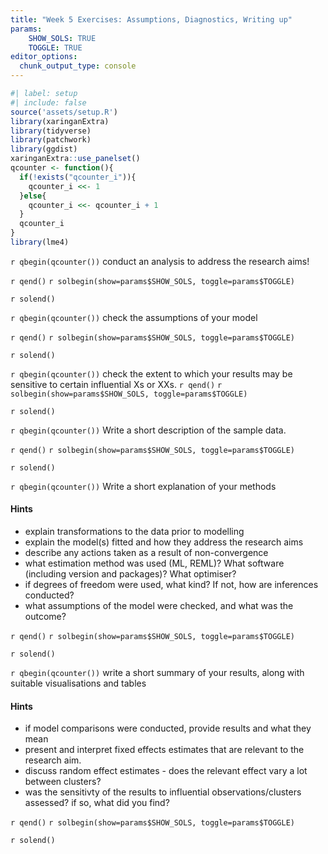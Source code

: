 ---
title: "Week 5 Exercises: Assumptions, Diagnostics, Writing up"
params: 
    SHOW_SOLS: TRUE
    TOGGLE: TRUE
editor_options: 
  chunk_output_type: console
---

```{r}
#| label: setup
#| include: false
source('assets/setup.R')
library(xaringanExtra)
library(tidyverse)
library(patchwork)
library(ggdist)
xaringanExtra::use_panelset()
qcounter <- function(){
  if(!exists("qcounter_i")){
    qcounter_i <<- 1
  }else{
    qcounter_i <<- qcounter_i + 1
  }
  qcounter_i
}
library(lme4)
```



`r qbegin(qcounter())`
conduct an analysis to address the research aims!  

`r qend()`
`r solbegin(show=params$SHOW_SOLS, toggle=params$TOGGLE)`

`r solend()`

`r qbegin(qcounter())`
check the assumptions of your model

`r qend()`
`r solbegin(show=params$SHOW_SOLS, toggle=params$TOGGLE)`

`r solend()`

`r qbegin(qcounter())`
check the extent to which your results may be sensitive to certain influential Xs or XXs. 
`r qend()`
`r solbegin(show=params$SHOW_SOLS, toggle=params$TOGGLE)`

`r solend()`



`r qbegin(qcounter())`
Write a short description of the sample data.  


`r qend()`
`r solbegin(show=params$SHOW_SOLS, toggle=params$TOGGLE)`


`r solend()`


`r qbegin(qcounter())`
Write a short explanation of your methods


::: {.callout-tip collapse="true"}
#### Hints

- explain transformations to the data prior to modelling
- explain the model(s) fitted and how they address the research aims
- describe any actions taken as a result of non-convergence
- what estimation method was used (ML, REML)? What software (including version and packages)? What optimiser? 
- if degrees of freedom were used, what kind? If not, how are inferences conducted?  
- what assumptions of the model were checked, and what was the outcome?


:::


`r qend()`
`r solbegin(show=params$SHOW_SOLS, toggle=params$TOGGLE)`

`r solend()`


`r qbegin(qcounter())`
write a short summary of your results, along with suitable visualisations and tables


::: {.callout-tip collapse="true"}
#### Hints

- if model comparisons were conducted, provide results and what they mean  
- present and interpret fixed effects estimates that are relevant to the research aim.  
- discuss random effect estimates - does the relevant effect vary a lot between clusters?  
- was the sensitivty of the results to influential observations/clusters assessed? if so, what did you find?


:::


`r qend()`
`r solbegin(show=params$SHOW_SOLS, toggle=params$TOGGLE)`

`r solend()`



